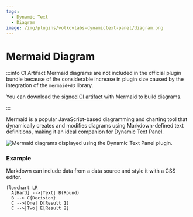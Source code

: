 ```yaml
---
tags:
  - Dynamic Text
  - Diagram
image: /img/plugins/volkovlabs-dynamictext-panel/diagram.png
---
```



# Mermaid Diagram

:::info CI Artifact
Mermaid diagrams are not included in the official plugin bundle because of the considerable increase in plugin size caused by the integration of the `mermaid+d3` library.

You can download the [signed CI artifact](https://github.com/VolkovLabs/volkovlabs-dynamictext-panel/actions/runs/4520732135) with Mermaid to build diagrams.

:::

Mermaid is a popular JavaScript-based diagramming and charting tool that dynamically creates and modifies diagrams using Markdown-defined text definitions, making it an ideal companion for Dynamic Text Panel.

<Image
  title="Mermaid diagrams displayed using the Dynamic Text Panel plugin."
  src="/img/plugins/volkovlabs-dynamictext-panel/diagram.png"
/>

### Example

Markdown can include data from a data source and style it with a CSS editor.

```diagram
flowchart LR
  A[Hard] -->|Text| B(Round)
  B --> C{Decision}
  C -->|One| D[Result 1]
  C -->|Two| E[Result 2]
```
